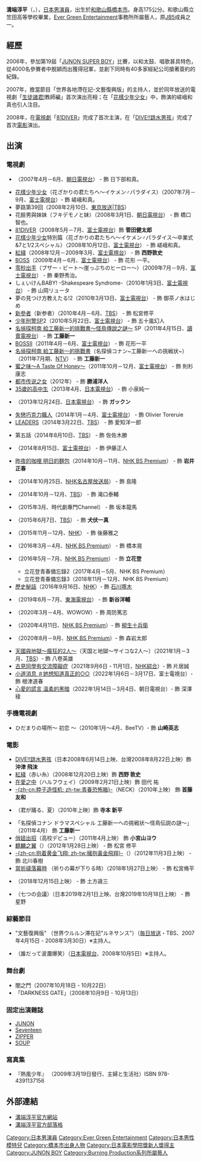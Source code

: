 {{BLP unsourced|time=2021-08-21T12:31:29+00:00}}
{{noteTA
|G1=JP Show}}
{{藝人
|姓名 = 溝端淳平
|類型 = 男演員
|外文名 = 溝端 淳平
|外文 = ja
|羅馬拼音 = Mizobata Junpei
|國籍 = {{JPN}}
|出生地 = {{JPN}}[[和歌山縣|和歌山縣]][[橋本市|橋本市]]
|出生日期 = {{birth date and age|1989|6|14}}
|職業 = [[演員|演員]]、[[主持人|主持人]]
|活跃年代 = 2006年至今 
|經紀公司 = [[Ever_Green_Entertainment|Ever Green Entertainment]]
|網站 = [http://www.mizobatajunpei.com/ 官方網站]
|IMDb = 3063334
}}
{{japanese|japanese=溝端 淳平|kana=みぞばた じゅんぺい|romaji=Mizobata Junpei}}

'''溝端淳平'''（{{jpn|j=溝端 淳平|hg=みぞばた じゅんぺい|rm=Mizobata Junpei}}，{{bd|1989年|6月14日|catIdx=Mizobata Junpei}}），[[日本|日本]][[男演員|男演員]]，出生於[[和歌山縣|和歌山縣]][[橋本市|橋本市]]。身高175公分。和歌山縣立笠田高等學校畢業，[[Ever_Green_Entertainment|Ever Green Entertainment]]事務所所屬藝人，原[[JB5|JB5]]成員之一。

== 經歷 ==
2006年，參加第19屆「[[JUNON_SUPER_BOY|JUNON SUPER BOY]]」比賽，以和太鼓、唱歌甚具特色，從4000名參賽者中脫穎而出獲得冠軍，並創下同時有40多家經紀公司搶著簽約的紀錄。

2007年，擔當節目「世界各地滯在記-文藝復興版」的主持人，並於同年放送的電視劇「[[生徒諸君!|生徒諸君!]]教師編」首次演出亮相；在「[[花樣少年少女_(2007年電視劇)|花樣少年少女]]」中，飾演的嵯峨和真也引人注目。

2008年，在[[日劇|電視劇]]「[[81DIVER|81DIVER]]」完成了首次主演，在「[[DIVE!!跳水男孩|DIVE!!跳水男孩]]」完成了首次[[電影|電影]]演出。　　

== 出演 ==
=== 電視劇 === 
*{{link-ja|生徒諸君!||生徒諸君}}（2007年4月－6月、[[朝日電視台|朝日電視台]]） - 飾 日下部和真。
*[[花樣少年少女_(2007年電視劇)|花樣少年少女]]（花ざかりの君たちへ〜イケメン♂パラダイス）（2007年7月－9月、[[富士電視台|富士電視台]]）- 飾 嵯峨和真。
* 夢路第39回（2008年2月10日、[[東京放送|東京放送]]|[[TBS電視台|TBS]]）
*花臉男與妹妹（フキデモノと妹）（2008年3月1日、[[朝日電視台|朝日電視台]]） - 飾 橋口智也。
*[[81DIVER|81DIVER]]（2008年5月－7月、[[富士電視台|富士電視台]]）飾 '''菅田健太郎'''
*[[花樣少年少女_(2007年電視劇)|花樣少年少女]]特別篇（花ざかりの君たちへ〜イケメン♂パラダイス〜卒業式&7と1/2スペシャル）（2008年10月12日、[[富士電視台|富士電視台]]） - 飾 嵯峨和真。
*[[紅綫_(日本電視劇)|紅綫]]（2008年12月－2009年3月、[[富士電視台|富士電視台]]） - 飾 '''西野敦史'''
*[[BOSS|BOSS]]（2009年4月－6月、[[富士電視台|富士電視台]]） - 飾 花形 一平。
*[[零秒出手|零秒出手]]（ブザー・ビート～崖っぷちのヒーロー～）（2009年7月－9月、[[富士電視台|富士電視台]]） - 飾 秦野秀治。
*しぇいけんBABY! -Shakespeare Syndrome-（2010年1月3日、[[富士電視台|富士電視台]]）  - 飾  山岡リュータ
*夢の見つけ方教えたる!2（2010年3月13日、[[富士電視台|富士電視台]]）  - 飾  御茶ノ水はじめ
*[[新參者|新參者]]（新参者）（2010年4月－6月、[[TBS電視台|TBS]]） - 飾 松宮修平
*[[少年刑警|少年刑警]]SP2（2010年5月22日、[[富士電視台|富士電視台]]） - 飾 五十嵐幻人
*[[名偵探柯南|名偵探柯南 給工藤新一的挑戰書～怪鳥傳說之謎～]] SP（2011年4月15日、[[讀賣電視台|讀賣電視台]]） - 飾 '''工藤新一'''
*[[BOSS|BOSSII]]（2011年4月－6月、[[富士電視台|富士電視台]]） - 飾 花形一平
*[[名偵探柯南|名偵探柯南 給工藤新一的挑戰書]]（名探偵コナン~工藤新一への挑戦状~）（2011年7月期、[[NTV|NTV]]） - 飾 '''工藤新一'''
*[[蜜之味～A_Taste_Of_Honey～|蜜之味～A Taste Of Honey～]]（2011年10月－12月、[[富士電視台|富士電視台]]） - 飾 則杉康志
*[[都市传说之女|都市传说之女]]（2012年） - 飾 '''勝浦洋人'''
*[[35歲的高中生|35歲的高中生]]（2013年4月、[[日本電視台|日本電視台]]） - 飾 小泉純一
*{{link-ja|恋するイヴ||平安夜之戀}}（2013年12月24日、[[日本電視台|日本電視台]]） - 飾 '''ガックン'''
*[[失戀巧克力職人|失戀巧克力職人]]（2014年1月－4月、[[富士電視台|富士電視台]]） - 飾 Olivier Toreruie
*[[LEADERS|LEADERS]]（2014年3月22日、[[TBS電視台|TBS]]） - 飾 愛知洋一郎
*{{link-ja|おやじの背中||父親的背}} 第五話（2014年8月10日、[[TBS電視台|TBS]]） - 飾 佐佐木勝
*{{link-ja|命ある限り戦え、そして生き抜くんだ||不容許犧牲，盡全力戰鬥}}（2014年8月15日、[[富士電視台|富士電視台]]） - 飾 伊藤正人
*[[昨夜的咖哩_明日的麵包|昨夜的咖哩 明日的麵包]]（2014年10月－11月、[[NHK_BS_Premium|NHK BS Premium]]） - 飾 '''岩井正春'''
*{{link-ja|妻たちの新幹線||妻子的新幹線}}（2014年10月25日、[[NHK名古屋放送局|NHK名古屋放送局]]） - 飾 島隆
*{{link-ja|女はそれを許さない||女性不容許}}（2014年10月－12月、[[TBS電視台|TBS]]） - 飾 滝口泰輔
*{{link-ja|時代劇法廷スペシャル〜被告人は坂本龍馬〜||時代劇法庭Special～被告人是坂本龍馬}}（2015年3月、時代劇專門Channel） - 飾 坂本龍馬
*{{link-ja|3つの街の物語||三條街道的故事}}（2015年6月7日、[[TBS電視台|TBS]]） - 飾 '''犬伏一真'''
*{{link-ja|わたしをみつけて||請找到我}}（2015年11月－12月、[[NHK|NHK]]） - 飾 後藤雅之
*{{link-ja|初恋芸人||初戀藝人}}（2016年3月－4月、[[NHK_BS_Premium|NHK BS Premium]]） - 飾 橋本晃
*{{link-ja|立花登青春手控え||立花登青春備忘錄}}（2016年5月－7月、[[NHK_BS_Premium|NHK BS Premium]]） - 飾 '''立花登'''
**立花登青春備忘錄2（2017年4月－5月、NHK BS Premium）
**立花登青春備忘錄3（2018年11月－12月、NHK BS Premium）
*[[歷史秘話|歷史秘話]]（2016年9月16日、[[NHK|NHK]]）- 飾 [[石川啄木|石川啄木]]
*{{link-ja|仮面同窓会||假面同窗會}}（2019年6月－7月、[[東海電視台|東海電視台]]） - 飾 '''新谷洋輔'''
*{{link-ja|オペレーションZ||Operation Z～日本毀滅，無需等待～}}（2020年3月－4月、WOWOW）- 飾 周防篤志
*{{link-ja|柳生一族の陰謀||柳生家族的陰謀}}（2020年4月11日、[[NHK_BS_Premium|NHK BS Premium]]）- 飾 [[柳生十兵衛|柳生十兵衛]]
*{{link-ja|すぐ死ぬんだから||反正都快死了}}（2020年8月－9月、[[NHK_BS_Premium|NHK BS Premium]]）- 飾 森岩太郎
*[[天國與地獄～瘋狂的2人～|天國與地獄～瘋狂的2人～]]（天国と地獄〜サイコな2人〜）（2021年1月－3月、[[TBS電視台|TBS]]）- 飾 八卷英雄
*[[古見同學有交流障礙症|古見同學有交流障礙症]]（2021年9月6日 - 11月1日，[[NHK綜合頻道|NHK綜合]]）- 飾 片居誠
*[[小道消息_＃她想知道真正的○○|小道消息 ＃她想知道真正的○○]]（2022年1月6日－3月17日、富士電視台）- 飾 根津道春
*[[心愛的謊言_溫柔的黑暗#電視劇|心愛的謊言 溫柔的黑暗]]（2022年1月14日－3月4日、朝日電視台）- 飾 深澤稜

=== 手機電視劇 ===
*ひだまりの場所～ 初恋 ～（2010年1月～4月、BeeTV）- 飾 '''山崎英志'''

=== 電影 === 
*[[DIVE!!跳水男孩|DIVE!!跳水男孩]]（日本2008年6月14日上映、台灣2008年8月22日上映）飾 '''沖津 飛沫 '''
*[[紅綫_(日本電視劇)|紅綫]]（赤い糸）（2008年12月20日上映）飾 '''西野 敦史'''
*[[在愛之中|在愛之中]]（ハルフウェイ）（2009年2月21日上映）飾 田代 祐
*[[脖子造怪机|-{zh-cn:脖子造怪机; zh-tw:青春恐怖箱}-]]（NECK）（2010年上映） 飾 '''首藤 友和'''
*{{link-ja|君が踊る、夏||那年夏天與你共舞}}（君が踊る、夏）（2010年上映）飾 '''寺本 新平'''
*「名探偵コナン ドラマスペシャル 工藤新一への挑戦状～怪鳥伝説の謎～」（2011年4月） 飾 '''工藤新一 '''
*[[俏妞出招|俏妞出招]]（高校デビュー）（2011年4月上映） 飾 '''小宮山ヨウ'''
*[[麒麟之翼|麒麟之翼]]（{{lang|ja|麒麟の翼}}）（2012年1月28日上映） - 飾 松宮 修平
*[[抱着黄金飞翔|-{zh-cn:抱着黄金飞翔; zh-tw:擁抱黃金飛翔}-]]（{{lang|ja|黄金を抱いて翔べ}}）（2012年11月3日上映） - 飾 北川春樹
*[[當祈禱落幕時|當祈禱落幕時]] （祈りの幕が下りる時）（2018年1月27日上映） - 飾 松宮脩平
*{{link-ja|輪違屋糸里||輪違屋糸里}}（2018年12月15日上映） - 飾 土方歳三
*{{link-ja|七つの会議||七場會議}}（七つの会議）（日本2019年2月1日上映、台灣2019年10月18日上映） - 飾 星野

=== 綜藝節目 ===
<!-- ゲスト出演は不要。レギュラーのみ -->
*{{link-ja|世界ウルルン滞在記2008||世界各地滯在記}}"文藝復興版" （世界ウルルン滞在記"ルネサンス"）（[[毎日放送|毎日放送]]・TBS、2007年4月15日 - 2008年3月30日）※主持人。
* {{link-ja|誰だって波瀾爆笑||誰都會大暴笑的}}（誰だって波瀾爆笑）（[[日本電視台|日本電視台]]、2008年10月5日）※主持人。

=== 舞台劇 ===
* 闇之門（2007年10月18日 - 10月22日）
*「DARKNESS GATE」（2008年10月9日 - 10月13日）

=== 固定出演雜誌 ===
<!-- レギュラーのみ -->
* [[JUNON|JUNON]]
* [[Seventeen_(雑誌)|Seventeen]]
* [[ZIPPER|ZIPPER]]
* [[SOUP|SOUP]]

=== 寫真集 ===
* 『熱風少年』 （2009年3月19日發行、主婦と生活社）ISBN  978-4391137156

== 外部連結 ==
* [http://www.mizobatajunpei.com/ 溝端淳平官方網站] {{Wayback|url=http://www.mizobatajunpei.com/ |date=20080807131905 }}
* [http://www.mizobatajunpei.com/blog/ 溝端淳平官方部落格] {{Wayback|url=http://www.mizobatajunpei.com/blog/ |date=20080807131925 }}

{{日本電影金像獎新人獎}}
{{normdaten}}
{{DEFAULTSORT:Mizobata Junpei}}
[[Category:日本男演員|Category:日本男演員]]
[[Category:Ever_Green_Entertainment|Category:Ever Green Entertainment]]
[[Category:日本男性模特兒|Category:日本男性模特兒]]
[[Category:橋本市出身人物|Category:橋本市出身人物]]
[[Category:日本電影學院獎新人獎得主|Category:日本電影學院獎新人獎得主]]
[[Category:JUNON_BOY|Category:JUNON BOY]]
[[Category:Burning_Production系列所屬藝人|Category:Burning Production系列所屬藝人]]